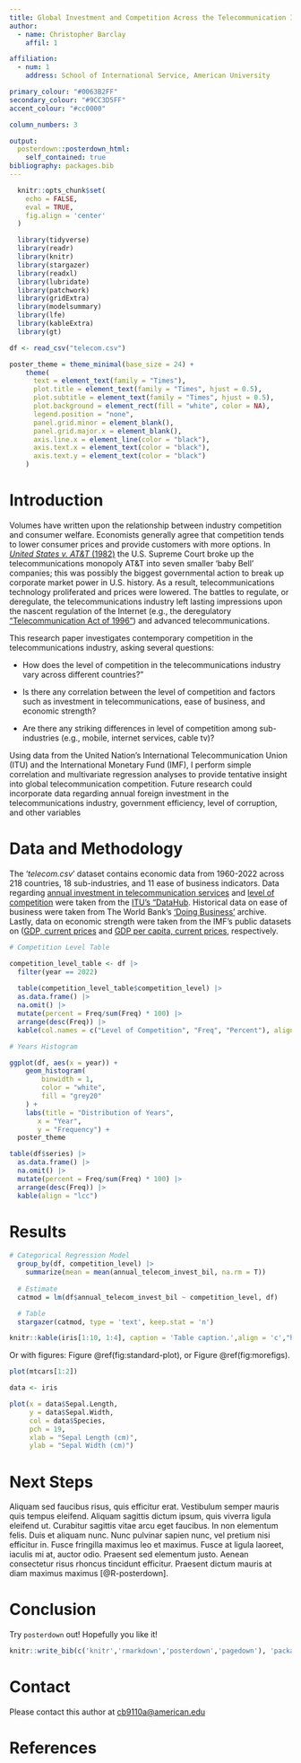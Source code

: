 ```yaml
---
title: Global Investment and Competition Across the Telecommunication Industry
author:
  - name: Christopher Barclay
    affil: 1

affiliation:
  - num: 1
    address: School of International Service, American University

primary_colour: "#0063B2FF"
secondary_colour: "#9CC3D5FF"
accent_colour: "#cc0000"

column_numbers: 3

output: 
  posterdown::posterdown_html:
    self_contained: true
bibliography: packages.bib
---
```


```r
  knitr::opts_chunk$set(
    echo = FALSE, 
    eval = TRUE,
    fig.align = 'center'
  )

  library(tidyverse)
  library(readr)
  library(knitr)
  library(stargazer)
  library(readxl)
  library(lubridate)
  library(patchwork)
  library(gridExtra)
  library(modelsummary)
  library(lfe)
  library(kableExtra)
  library(gt)

df <- read_csv("telecom.csv")

poster_theme = theme_minimal(base_size = 24) +
    theme(
      text = element_text(family = "Times"),
      plot.title = element_text(family = "Times", hjust = 0.5),
      plot.subtitle = element_text(family = "Times", hjust = 0.5),
      plot.background = element_rect(fill = "white", color = NA),
      legend.position = "none",
      panel.grid.minor = element_blank(),
      panel.grid.major.x = element_blank(),
      axis.line.x = element_line(color = "black"),
      axis.text.x = element_text(color = "black"),
      axis.text.y = element_text(color = "black")
    )

```

# Introduction

Volumes have written upon the relationship between industry competition and consumer welfare. Economists generally agree that competition tends to lower consumer prices and provide customers with more options. In [*United States v. AT&T* (1982)](https://en.wikipedia.org/wiki/United_States_v._AT%26T_(1982)) the U.S. Supreme Court broke up the telecommunications monopoly AT&T into seven smaller 'baby Bell' companies; this was possibly the biggest governmental action to break up corporate market power in U.S. history. As a result, telecommunications technology proliferated and prices were lowered. The battles to regulate, or deregulate, the telecommunications industry left lasting impressions upon the nascent regulation of the Internet (e.g., the deregulatory ["Telecommunication Act of 1996"](https://www.congress.gov/bill/104th-congress/senate-bill/652#:~:text=Telecommunications%20Act%20of%201996%20%2D%20Title,facilities%20and%20equipment%20of%20other)) and advanced telecommunications.

This research paper investigates contemporary competition in the telecommunications industry, asking several questions:

-   How does the level of competition in the telecommunications industry vary across different countries?"

-   Is there any correlation between the level of competition and factors such as investment in telecommunications, ease of business, and economic strength?

-   Are there any striking differences in level of competition among sub-industries (e.g., mobile, internet services, cable tv)?

Using data from the United Nation's International Telecommunication Union (ITU) and the International Monetary Fund (IMF), I perform simple correlation and multivariate regression analyses to provide tentative insight into global telecommunication competition. Future research could incorporate data regarding annual foreign investment in the telecommunications industry, government efficiency, level of corruption, and other variables

# Data and Methodology

The '*telecom.csv*' dataset contains economic data from 1960-2022 across 218 countries, 18 sub-industries, and 11 ease of business indicators. Data regarding [annual investment in telecommunication services](https://datahub.itu.int/data/?i=372) and [level of competition](https://datahub.itu.int/data/?i=100045) were taken from the [ITU's "DataHub](https://datahub.itu.int/%22). Historical data on ease of business were taken from The World Bank's ['Doing Business'](https://archive.doingbusiness.org/en/data) archive. Lastly, data on economic strength were taken from the IMF's public datasets on ([GDP, current prices](https://www.imf.org/external/datamapper/NGDPD@WEO/OEMDC/ADVEC/WEOWORLD%5D) and [GDP per capita, current prices](https://www.imf.org/external/datamapper/NGDPDPC@WEO/OEMDC/ADVEC/WEOWORLD), respectively.

```r
# Competition Level Table

competition_level_table <- df |>
  filter(year == 2022)
  
  table(competition_level_table$competition_level) |>
  as.data.frame() |>
  na.omit() |>
  mutate(percent = Freq/sum(Freq) * 100) |>
  arrange(desc(Freq)) |>
  kable(col.names = c("Level of Competition", "Freq", "Percent"), align = "lcc", caption = "Global Telecom Competition (2022)")

```

```r
# Years Histogram

ggplot(df, aes(x = year)) +
    geom_histogram(
        binwidth = 1,
        color = "white",
        fill = "grey20"
    ) + 
    labs(title = "Distribution of Years", 
       x = "Year",
       y = "Frequency") +
  poster_theme

```

```r
table(df$series) |>
  as.data.frame() |>
  na.omit() |>
  mutate(percent = Freq/sum(Freq) * 100) |>
  arrange(desc(Freq)) |>
  kable(align = "lcc")
```

# Results


```r
# Categorical Regression Model
  group_by(df, competition_level) |>
    summarize(mean = mean(annual_telecom_invest_bil, na.rm = T))
  
  # Estimate
  catmod = lm(df$annual_telecom_invest_bil ~ competition_level, df)
```

```r
  # Table
  stargazer(catmod, type = 'text', keep.stat = 'n')
```

```r
knitr::kable(iris[1:10, 1:4], caption = 'Table caption.',align = 'c',"html")
```

Or with figures: Figure \@ref(fig:standard-plot), or Figure \@ref(fig:morefigs).

```r
plot(mtcars[1:2])
```

```r
data <- iris

plot(x = data$Sepal.Length, 
     y = data$Sepal.Width, 
     col = data$Species,
     pch = 19, 
     xlab = "Sepal Length (cm)",
     ylab = "Sepal Width (cm)")

```

# Next Steps

Aliquam sed faucibus risus, quis efficitur erat. Vestibulum semper mauris quis tempus eleifend. Aliquam sagittis dictum ipsum, quis viverra ligula eleifend ut. Curabitur sagittis vitae arcu eget faucibus. In non elementum felis. Duis et aliquam nunc. Nunc pulvinar sapien nunc, vel pretium nisi efficitur in. Fusce fringilla maximus leo et maximus. Fusce at ligula laoreet, iaculis mi at, auctor odio. Praesent sed elementum justo. Aenean consectetur risus rhoncus tincidunt efficitur. Praesent dictum mauris at diam maximus maximus [@R-posterdown].

# Conclusion

Try `posterdown` out! Hopefully you like it!

```r
knitr::write_bib(c('knitr','rmarkdown','posterdown','pagedown'), 'packages.bib')
```

# Contact

Please contact this author at [cb9110a\@american.edu](mailto:cb9110a@american.edu){.email}

# References
